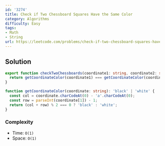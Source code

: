 ```yaml
---
id: '3274'
title: Check if Two Chessboard Squares Have the Same Color
category: Algorithms
difficulty: Easy
tags:
- Math
- String
url: https://leetcode.com/problems/check-if-two-chessboard-squares-have-the-same-color
---
```


## Solution

```typescript filename="solution.ts" copy
export function checkTwoChessboards(coordinate1: string, coordinate2: string): boolean {
  return getCoordinateColor(coordinate1) === getCoordinateColor(coordinate2);
}

function getCoordinateColor(coordinate: string): 'black' | 'white' {
  const col = coordinate.charCodeAt(0) - 'a'.charCodeAt(0);
  const row = parseInt(coordinate[1]) - 1;
  return (col + row) % 2 === 0 ? 'black' : 'white';
}
```

### Complexity

- Time: `O(1)`
- Space: `O(1)`

